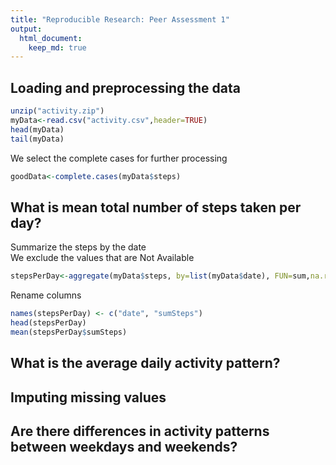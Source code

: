```yaml
---
title: "Reproducible Research: Peer Assessment 1"
output: 
  html_document:
    keep_md: true
---
```



## Loading and preprocessing the data

```r
unzip("activity.zip")
myData<-read.csv("activity.csv",header=TRUE)
head(myData)
tail(myData)
```
We select the complete cases for further processing
```r
goodData<-complete.cases(myData$steps)

```

## What is mean total number of steps taken per day?

Summarize the steps by the date  
We exclude the values that are Not Available
```r
stepsPerDay<-aggregate(myData$steps, by=list(myData$date), FUN=sum,na.rm=TRUE)
```
Rename columns
```r
names(stepsPerDay) <- c("date", "sumSteps")
head(stepsPerDay)
mean(stepsPerDay$sumSteps)
```

## What is the average daily activity pattern?



## Imputing missing values



## Are there differences in activity patterns between weekdays and weekends?
